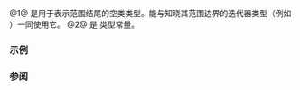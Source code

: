 {{cpp/title|default_sentinel_t|default_sentinel}}
{{cpp/iterator/navbar}}

{{dcl begin}}
{{dcl header|iterator}}
{{dcl|num=1|since=c++20|
struct default_sentinel_t {};
}}
{{dcl|num=2|since=c++20|
inline constexpr default_sentinel_t default_sentinel{};
}}
{{dcl end}}

@1@ {{tt|default_sentinel_t}} 是用于表示范围结尾的空类类型。能与知晓其范围边界的迭代器类型（例如 {{lc|std::counted_iterator}}）一同使用它。
@2@ {{tt|default_sentinel}} 是 {{tt|default_sentinel_t}} 类型常量。

===示例===
{{example
|code=
#include &lt;print&gt;
#include &lt;regex&gt;
#include &lt;string&gt;

int main()
{
    const std::string s = "Quick brown fox.";

    const std::regex words_regex("[^\\s]+");
    const std::ranges::subrange words(
        std::sregex_iterator(s.begin(), s.end(), words_regex), std::default_sentinel);

    std::println("找到 {} 个单词：", std::ranges::distance(words));
    for (const std::smatch&amp; match : words)
        std::println("{}", match.str());
}
|output=
找到 3 个单词：
Quick
brown
fox.
}}

===参阅===
{{dsc begin}}
{{dsc inc|cpp/iterator/dsc istream_iterator}}
{{dsc inc|cpp/iterator/dsc istreambuf_iterator}}
{{dsc inc|cpp/iterator/dsc counted_iterator}}
{{dsc end}}

{{langlinks|en|ja}}